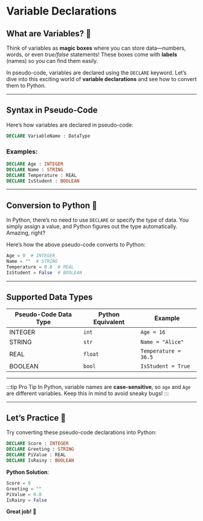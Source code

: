 # Variable Declarations

## What are Variables? 🧮

Think of variables as **magic boxes** where you can store data—numbers, words, or even *true/false* statements! These boxes come with **labels** (names) so you can find them easily.

In pseudo-code, variables are declared using the `DECLARE` keyword. Let’s dive into this exciting world of **variable declarations** and see how to convert them to Python.

---

## Syntax in Pseudo-Code

Here’s how variables are declared in pseudo-code:

```vb
DECLARE VariableName : DataType
```

### Examples:
```vb
DECLARE Age : INTEGER
DECLARE Name : STRING
DECLARE Temperature : REAL
DECLARE IsStudent : BOOLEAN
```

---

## Conversion to Python 🐍

In Python, there’s no need to use `DECLARE` or specify the type of data. You simply assign a value, and Python figures out the type automatically. Amazing, right?

Here’s how the above pseudo-code converts to Python:

```python title="Variable Declarations in Python"
Age = 0  # INTEGER
Name = ""  # STRING
Temperature = 0.0  # REAL
IsStudent = False  # BOOLEAN
```

---

## Supported Data Types

| Pseudo-Code Data Type | Python Equivalent | Example         |
|-----------------------|-------------------|-----------------|
| INTEGER               | `int`            | `Age = 16`      |
| STRING                | `str`            | `Name = "Alice"`|
| REAL                  | `float`          | `Temperature = 36.5` |
| BOOLEAN               | `bool`           | `IsStudent = True` |

---

:::tip Pro Tip
In Python, variable names are **case-sensitive**, so `age` and `Age` are different variables. Keep this in mind to avoid sneaky bugs!
:::

---

## Let’s Practice 📝

Try converting these pseudo-code declarations into Python:

```vb title="Challenge"
DECLARE Score : INTEGER
DECLARE Greeting : STRING
DECLARE PiValue : REAL
DECLARE IsRainy : BOOLEAN
```

**Python Solution**:

```python
Score = 0
Greeting = ""
PiValue = 0.0
IsRainy = False
```

**Great job! 🎉**

